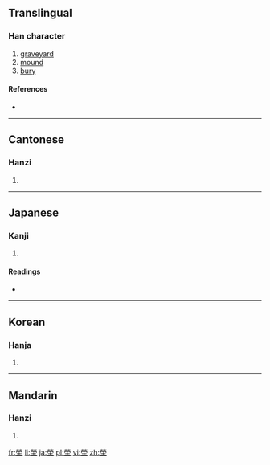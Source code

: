 {{also|茔}}
==Translingual==

===Han character===
{{Han char|rn=32|rad=土|as=10|sn=13|four=9910<sub>4</sub>|canj=火火月土 (FFBG)}}

# [[graveyard]]
# [[mound]]
# [[bury]]

====References====
* {{Han ref|kx=0235.020|dkj=05320|dj=0472.290|hdz=10474.050|uh=584B|ud=22603|bh=B6F7|bd=46839}}

----

==Cantonese==

===Hanzi===
{{yue-hanzi|jyut=|y=ying4|sim=茔}}

# {{defn|lang=yue|sort=土10}}

----

==Japanese==

===Kanji===
{{ja-kanji|grade=|rs=土10}}

# {{defn|lang=ja|sort=土10}}

====Readings====
* {{ja-readings|on=[[えい]] (ei)|kun=[[はか]] (haka)}}

----

==Korean==

===Hanja===
{{ko-hanja|hangeul=영|rv=yeong|mr=yŏng}}

# {{defn|lang=ko|sort=土10}}

----

==Mandarin==

===Hanzi===
{{cmn-hanzi|sim=茔|pin=[[yíng]] ([[ying2]])|wg=ying<sup>2</sup>}}

# {{defn|lang=cmn|sort=土10}}

[[fr:塋]]
[[li:塋]]
[[ja:塋]]
[[pl:塋]]
[[vi:塋]]
[[zh:塋]]